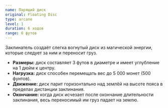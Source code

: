 ```yaml
---
name: Парящий диск
original: Floating Disc
type: arcane
level: 1
duration: 6 ходов
range: 6 футов
---
```


Заклинатель создаёт слегка вогнутый диск из магической энергии, которые следует за ним и переносит груз.

- **Размеры:** диск составляет 3 футов в диаметре и имеет углубление на 1 дюйм к центру.
- **Нагрузка:** диск способен перемещать вес до 5 000 монет (500 фунтов).
- **Движение:** диск парит горизонтально над землёй на высоте пояса в пределах дистанции заклинания.
- **Окончание:** когда диск исчезает после окончание длительности заклинания, весь переносимый им груз падает на землю.
